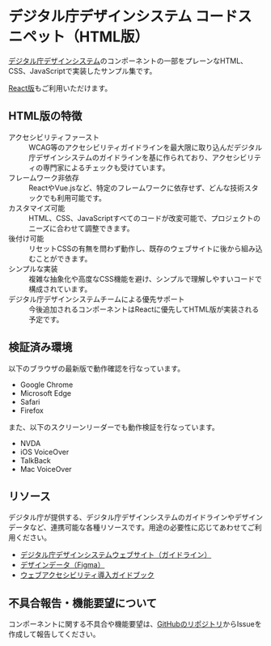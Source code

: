 
<Meta title="Documents/はじめに" />

<Unstyled>
<div class="prose">

# デジタル庁デザインシステム コードスニペット（HTML版）

[デジタル庁デザインシステム](https://design.digital.go.jp/)のコンポーネントの一部をプレーンなHTML、CSS、JavaScriptで実装したサンプル集です。

[React版](https://digital-go-jp.github.io/design-system-example-components/)もご利用いただけます。

## HTML版の特徴

<dl>
<dt>アクセシビリティファースト</dt>
<dd>
  WCAG等のアクセシビリティガイドラインを最大限に取り込んだデジタル庁デザインシステムのガイドラインを基に作られており、アクセシビリティの専門家によるチェックも受けています。
</dd>
<dt>フレームワーク非依存</dt>
<dd>
  ReactやVue.jsなど、特定のフレームワークに依存せず、どんな技術スタックでも利用可能です。
</dd>
<dt>カスタマイズ可能</dt>
<dd>
  HTML、CSS、JavaScriptすべてのコードが改変可能で、プロジェクトのニーズに合わせて調整できます。
</dd>
<dt>後付け可能</dt>
<dd>
  リセットCSSの有無を問わず動作し、既存のウェブサイトに後から組み込むことができます。
</dd>
<dt>シンプルな実装</dt>
<dd>
  複雑な抽象化や高度なCSS機能を避け、シンプルで理解しやすいコードで構成されています。
</dd>
<dt>デジタル庁デザインシステムチームによる優先サポート</dt>
<dd>
  今後追加されるコンポーネントはReactに優先してHTML版が実装される予定です。
</dd>
</dl>

## 検証済み環境

以下のブラウザの最新版で動作確認を行なっています。

- Google Chrome
- Microsoft Edge
- Safari
- Firefox

また、以下のスクリーンリーダーでも動作検証を行なっています。

- NVDA
- iOS VoiceOver
- TalkBack
- Mac VoiceOver

## リソース

デジタル庁が提供する、デジタル庁デザインシステムのガイドラインやデザインデータなど、連携可能な各種リソースです。用途の必要性に応じてあわせてご利用ください。

- [デジタル庁デザインシステムウェブサイト（ガイドライン）](https://design.digital.go.jp/)
- [デザインデータ（Figma）](https://www.figma.com/community/file/1377880368787735577)
- [ウェブアクセシビリティ導入ガイドブック](https://www.digital.go.jp/resources/introduction-to-web-accessibility-guidebook)

## 不具合報告・機能要望について

コンポーネントに関する不具合や機能要望は、[GitHubのリポジトリ](https://github.com/digital-go-jp/design-system-example-components-html)からIssueを作成して報告してください。

</div>
</Unstyled>
